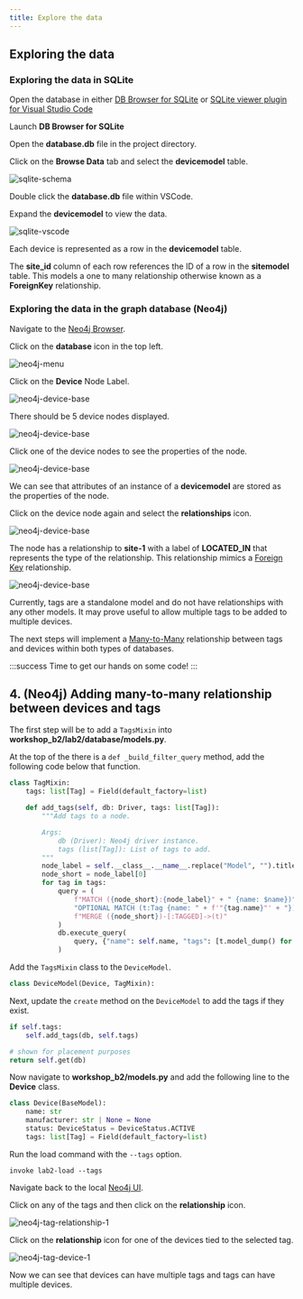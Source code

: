 ```yaml
---
title: Explore the data
---
```



## Exploring the data

### Exploring the data in SQLite

Open the database in either [DB Browser for SQLite](https://sqlitebrowser.org/dl/) or [SQLite viewer plugin for Visual Studio Code](https://marketplace.visualstudio.com/items?itemName=qwtel.sqlite-viewer&ssr=false#overview)

<Tabs>
<TabItem value="DBBrowser for SQLite" default>

Launch **DB Browser for SQLite**

Open the **database.db** file in the project directory.

Click on the **Browse Data** tab and select the **devicemodel** table.

![sqlite-schema](../images/lab2/sqlite-data-dbbrowser.png)

</TabItem>
<TabItem value="VSCode - SQLite Browser">

Double click the **database.db** file within VSCode.

Expand the **devicemodel** to view the data.

![sqlite-vscode](../images/lab2/sqllite-data-vscode.png)

</TabItem>
</Tabs>

Each device is represented as a row in the **devicemodel** table.

The **site_id** column of each row references the ID of a row in the **sitemodel** table. This models a one to many relationship otherwise known as a **ForeignKey** relationship.

### Exploring the data in the graph database (Neo4j)

Navigate to the [Neo4j Browser](http://localhost:7474). 

Click on the **database** icon in the top left.

![neo4j-menu](../images/lab2/02-neo4j-menu.png)

Click on the **Device** Node Label.

![neo4j-device-base](../images/lab2/06-neo4j-base-device-1.png)

There should be 5 device nodes displayed.

![neo4j-device-base](../images/lab2/07-neo4j-device-nodes.png)

Click one of the device nodes to see the properties of the node.

![neo4j-device-base](../images/lab2/neo4j-device-properties.png)

We can see that attributes of an instance of a **devicemodel** are stored as the properties of the node.

Click on the device node again and select the **relationships** icon.

![neo4j-device-base](../images/lab2/08-neo4j-device-relationships-1.png)

The node has a relationship to **site-1** with a label of **LOCATED_IN** that represents the type of the relationship. This relationship mimics a [Foreign Key](https://www.reddit.com/r/SQL/comments/qras0z/please_explain_foreign_keys_to_me_like_i_am_six/) relationship.

![neo4j-device-base](../images/lab2/09-neo4j-device-relationships-2.png)

Currently, tags are a standalone model and do not have relationships with any other models. It may prove useful to allow multiple tags to be added to multiple devices.

The next steps will implement a [Many-to-Many](https://en.wikipedia.org/wiki/Many-to-many_(data_model)) relationship between tags and devices within both types of databases.

:::success
Time to get our hands on some code!
:::

## 4. (Neo4j) Adding many-to-many relationship between devices and tags

The first step will be to add a ``TagsMixin`` into **workshop_b2/lab2/database/models.py**.

At the top of the there is a ``def _build_filter_query`` method, add the following code below that function.

```python
class TagMixin:
    tags: list[Tag] = Field(default_factory=list)

    def add_tags(self, db: Driver, tags: list[Tag]):
        """Add tags to a node.

        Args:
            db (Driver): Neo4j driver instance.
            tags (list[Tag]): List of tags to add.
        """
        node_label = self.__class__.__name__.replace("Model", "").title()
        node_short = node_label[0]
        for tag in tags:
            query = (
                f"MATCH ({node_short}:{node_label}" + " {name: $name})"
                "OPTIONAL MATCH (t:Tag {name: " + f'"{tag.name}"' + "})"
                f"MERGE ({node_short})-[:TAGGED]->(t)"
            )
            db.execute_query(
                query, {"name": self.name, "tags": [t.model_dump() for t in tags]}
            )

```

Add the ``TagsMixin`` class to the ``DeviceModel``.

```python
class DeviceModel(Device, TagMixin):
```

Next, update the ``create`` method on the ``DeviceModel`` to add the tags if they exist.

```python
if self.tags:
    self.add_tags(db, self.tags)

# shown for placement purposes
return self.get(db)
```

Now navigate to **workshop_b2/models.py** and add the following line to the **Device** class.

```python
class Device(BaseModel):
    name: str
    manufacturer: str | None = None
    status: DeviceStatus = DeviceStatus.ACTIVE
    tags: list[Tag] = Field(default_factory=list)
```

Run the load command with the ``--tags`` option.

```shell
invoke lab2-load --tags
```

Navigate back to the local [Neo4j UI](http://localhost:7474).

Click on any of the tags and then click on the **relationship** icon.

![neo4j-tag-relationship-1](../images/lab2/12-neo4j-tag-relationship-1.png)

Click on the **relationship** icon for one of the devices tied to the selected tag.

![neo4j-tag-device-1](../images/lab2/13-neo4j-tag-device-1.png)

Now we can see that devices can have multiple tags and tags can have multiple devices.